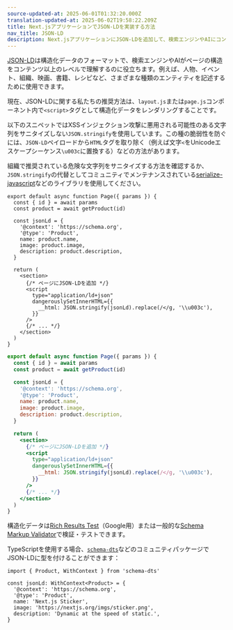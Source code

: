 ```yaml
---
source-updated-at: 2025-06-01T01:32:20.000Z
translation-updated-at: 2025-06-02T19:58:22.209Z
title: Next.jsアプリケーションでJSON-LDを実装する方法
nav_title: JSON-LD
description: Next.jsアプリケーションにJSON-LDを追加して、検索エンジンやAIにコンテンツを伝える方法を学びましょう。
---
```


[JSON-LD](https://json-ld.org/)は構造化データのフォーマットで、検索エンジンやAIがページの構造をコンテンツ以上のレベルで理解するのに役立ちます。例えば、人物、イベント、組織、映画、書籍、レシピなど、さまざまな種類のエンティティを記述するために使用できます。

現在、JSON-LDに関する私たちの推奨方法は、`layout.js`または`page.js`コンポーネント内で`<script>`タグとして構造化データをレンダリングすることです。

以下のスニペットではXSSインジェクション攻撃に悪用される可能性のある文字列をサニタイズしない`JSON.stringify`を使用しています。この種の脆弱性を防ぐには、`JSON-LD`ペイロードから`HTML`タグを取り除く（例えば文字`<`をUnicodeエスケープシーケンス`\u003c`に置換する）などの方法があります。

組織で推奨されている危険な文字列をサニタイズする方法を確認するか、`JSON.stringify`の代替としてコミュニティでメンテナンスされている[serialize-javascript](https://www.npmjs.com/package/serialize-javascript)などのライブラリを使用してください。

```tsx filename="app/products/[id]/page.tsx" switcher
export default async function Page({ params }) {
  const { id } = await params
  const product = await getProduct(id)

  const jsonLd = {
    '@context': 'https://schema.org',
    '@type': 'Product',
    name: product.name,
    image: product.image,
    description: product.description,
  }

  return (
    <section>
      {/* ページにJSON-LDを追加 */}
      <script
        type="application/ld+json"
        dangerouslySetInnerHTML={{
          __html: JSON.stringify(jsonLd).replace(/</g, '\\u003c'),
        }}
      />
      {/* ... */}
    </section>
  )
}
```

```jsx filename="app/products/[id]/page.js" switcher
export default async function Page({ params }) {
  const { id } = await params
  const product = await getProduct(id)

  const jsonLd = {
    '@context': 'https://schema.org',
    '@type': 'Product',
    name: product.name,
    image: product.image,
    description: product.description,
  }

  return (
    <section>
      {/* ページにJSON-LDを追加 */}
      <script
        type="application/ld+json"
        dangerouslySetInnerHTML={{
          __html: JSON.stringify(jsonLd).replace(/</g, '\\u003c'),
        }}
      />
      {/* ... */}
    </section>
  )
}
```

構造化データは[Rich Results Test](https://search.google.com/test/rich-results)（Google用）または一般的な[Schema Markup Validator](https://validator.schema.org/)で検証・テストできます。

TypeScriptを使用する場合、[`schema-dts`](https://www.npmjs.com/package/schema-dts)などのコミュニティパッケージでJSON-LDに型を付けることができます：

```tsx
import { Product, WithContext } from 'schema-dts'

const jsonLd: WithContext<Product> = {
  '@context': 'https://schema.org',
  '@type': 'Product',
  name: 'Next.js Sticker',
  image: 'https://nextjs.org/imgs/sticker.png',
  description: 'Dynamic at the speed of static.',
}
```
